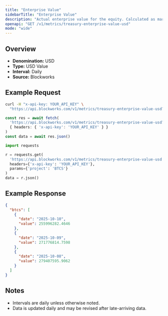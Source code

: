 ```yaml
---
title: "Enterprise Value"
sidebarTitle: "Enterprise Value"
description: "Actual enterprise value for the equity. Calculated as market cap - liabilities + assets"
openapi: "GET /v1/metrics/treasury-enterprise-value-usd"
mode: "wide"
---
```


## Overview

- **Denomination:** USD
- **Type:** USD Value
- **Interval:** Daily
- **Source:** Blockworks

## Example Request

<CodeGroup>

```bash cURL
curl -H "x-api-key: YOUR_API_KEY" \
  "https://api.blockworks.com/v1/metrics/treasury-enterprise-value-usd?project=BTCS"
```

```typescript TypeScript
const res = await fetch(
  'https://api.blockworks.com/v1/metrics/treasury-enterprise-value-usd?project=BTCS',
  { headers: { 'x-api-key': 'YOUR_API_KEY' } }
)
const data = await res.json()
```

```python Python
import requests

r = requests.get(
  'https://api.blockworks.com/v1/metrics/treasury-enterprise-value-usd',
  headers={'x-api-key': 'YOUR_API_KEY'},
  params={'project': 'BTCS'}
)
data = r.json()
```

</CodeGroup>

## Example Response

```json
{
  "btcs": [
    {
      "date": "2025-10-10",
      "value": 255996282.4646
    },
    {
      "date": "2025-10-09",
      "value": 271776814.7598
    },
    {
      "date": "2025-10-08",
      "value": 279407595.9062
    }
  ]
}
```

## Notes
- Intervals are daily unless otherwise noted.
- Data is updated daily and may be revised after late-arriving data.